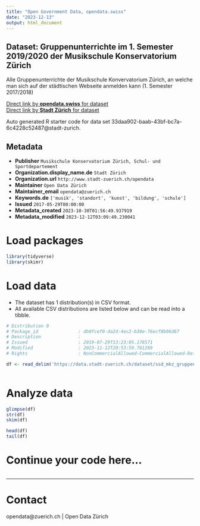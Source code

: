 ```yaml
---
title: "Open Government Data, opendata.swiss"
date: "2023-12-13"
output: html_document
---
```


## Dataset: Gruppenunterrichte im 1. Semester 2019/2020 der Musikschule Konservatorium Zürich


Alle Gruppenunterrichte der Musikschule Konvervatorium Zürich, an welche man sich auf der städtischen Webseite anmelden kann (1. Semester 2017/2018)



[Direct link by **opendata.swiss** for dataset](https://opendata.swiss/de/dataset/gruppenunterrichte-im-1-semester-2019-2020-der-musikschule-konservatorium-zurich1)<br>
[Direct link by **Stadt Zürich** for dataset](https://data.stadt-zuerich.ch/dataset/ssd_mkz_gruppenunterrichte)

Auto generated R starter code for data set 33daa902-baab-43bf-bc7a-6c4228c52487@stadt-zurich.

## Metadata

- **Publisher** `Musikschule Konservatorium Zürich, Schul- und Sportdepartement`
- **Organization.display_name.de** `Stadt Zürich`
- **Organization.url** `http://www.stadt-zuerich.ch/opendata`
- **Maintainer** `Open Data Zürich`
- **Maintainer_email** `opendata@zuerich.ch`
- **Keywords.de** `['musik', 'standort', 'kunst', 'bildung', 'schule']`
- **Issued** `2017-05-29T00:00:00`
- **Metadata_created** `2023-10-30T01:56:49.937919`
- **Metadata_modified** `2023-12-12T03:09:49.230041`


# Load packages

```r

library(tidyverse)
library(skimr)

```

# Load data

-   The dataset has 1 distribution(s) in CSV format.
-   All available CSV distributions are listed below and can be read into a tibble.

```r

# Distribution 0
# Package_id               : db0fcef0-da2d-4ec2-b36e-76ecf8b06d67
# Description              : 
# Issued                   : 2019-07-29T13:23:05.178571
# Modified                 : 2023-11-12T20:53:59.761269
# Rights                   : NonCommercialAllowed-CommercialAllowed-ReferenceNotRequired

df <- read_delim('https://data.stadt-zuerich.ch/dataset/ssd_mkz_gruppenunterrichte/download/mkz_gruppenunterrichte.csv')



```

# Analyze data

```r

glimpse(df)
str(df)
skim(df)

head(df)
tail(df)

```

# Continue your code here...

```r

```

------------------------------------------------------------------------

# Contact

opendata@zuerich.ch | Open Data Zürich
